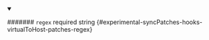 
<details className="config-field" data-expandable="false" open>
<summary>

####### `regex` <span className="config-field-required" data-required="false">required</span> <span className="config-field-type">string</span> <span className="config-field-default"></span> <span className="config-field-enum"></span> {#experimental-syncPatches-hooks-virtualToHost-patches-regex}



</summary>



</details>
